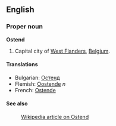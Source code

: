 ==English==

===Proper noun===
'''Ostend'''

#Capital city of [[West Flanders]], [[Belgium]].

====Translations====
*Bulgarian: [[Остенд]]
*Flemish: [[Oostende]] ''n''
*French: [[Ostende]]

====See also====
:[[en:Ostend|Wikipedia article on Ostend]]